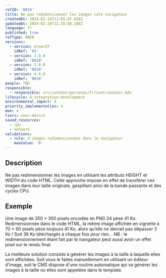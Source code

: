 ```yaml
---
refID: '0034'
title: Ne pas redimensionner les images coté navigateur
createdAt: 2024-02-14T11:05:07.836Z
updatedAt: 2024-02-28T11:35:50.188Z
language: fr
published: true
refType: RWEB
versions:
  - version: GreenIT
    idRef: '93'
  - version: 2.0.0
    idRef: '0020'
  - version: 3.0.0
    idRef: '0034'
  - version: 4.0.0
    idRef: '0034'
people: TBD
responsible:
  - responsible: src/content/personas/fr/contributeur.mdx
lifecycle: 4-integration-development
environmental_impact: 4
priority_implementation: 4
moe: 4
tiers: user-device
saved_resources:
  - cpu
  - network
validations:
  - rule: d'images redimensionnées dans le navigateur
    maxValue: '0'
---
```


## Description

Ne pas redimensionner les images en utilisant les attributs HEIGHT et WIDTH du code HTML. Cette approche impose en effet de transférer ces images dans leur taille originale, gaspillant ainsi de la bande passante et des cycles CPU.

## Exemple

Une image de 350 × 300 pixels encodée en PNG 24 pèse 41 Ko. Redimensionnée dans le code HTML, la même image affichée en vignette à 70 × 60 pixels pèse toujours 41 Ko, alors qu’elle ne devrait pas dépasser 3 Ko ! Soit 38 Ko téléchargés à chaque fois pour rien… NB : le redimensionnement étant fait par le navigateur peut aussi avoir un effet pixel sur le rendu final.

La meilleure solution consiste à générer les images à la taille à laquelle elles sont affichées. Soit vous le faites manuellement en utilisant un éditeur d'image, soit le CMS dispose d'une routine automatique qui va générer les images à la taille où elles sont appelées dans le template.
